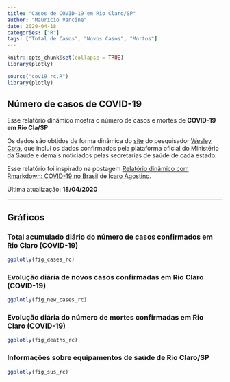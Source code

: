 ```yaml
---
title: "Casos de COVID-19 em Rio Claro/SP"
author: "Maurício Vancine"
date: 2020-04-18
categories: ["R"]
tags: ["Total de Casos", "Novos Casos", "Mortos"]
---
```


```r
knitr::opts_chunk$set(collapse = TRUE)
library(plotly)
```

```r
source("cov19_rc.R")
library(plotly)
```

## Número de casos de COVID-19
Esse relatório dinâmico mostra o número de casos e mortes de **COVID-19 em Rio Cla/SP**

Os dados são obtidos de forma dinâmica do [site](https://labs.wesleycota.com/sarscov2/br/) do pesquisador [Wesley Cota](https://wesleycota.com/), que inclui os dados confirmados pela plataforma oficial do Ministério da Saúde e demais noticiados pelas secretarias de saúde de cada estado.

Esse relatório foi inspirado na postagem [Relatório dinâmico com Rmarkdown: COVID-19 no Brasil](https://icaroagostino.github.io/post/rmd-cov19/) de [Ícaro Agostino ](https://icaroagostino.github.io/blog/).

Última atualização: **18/04/2020**

---

## Gráficos
### Total acumulado diário do número de casos confirmados em Rio Claro (COVID-19)
```r
ggplotly(fig_cases_rc)
```

### Evolução diária de novos casos confirmadas em Rio Claro (COVID-19)
```r
ggplotly(fig_new_cases_rc)
```

### Evolução diária do número de mortes confirmadas em Rio Claro (COVID-19)
```r
ggplotly(fig_deaths_rc)
```

### Informações sobre equipamentos de saúde de Rio Claro/SP
```r
ggplotly(fig_sus_rc)
```
